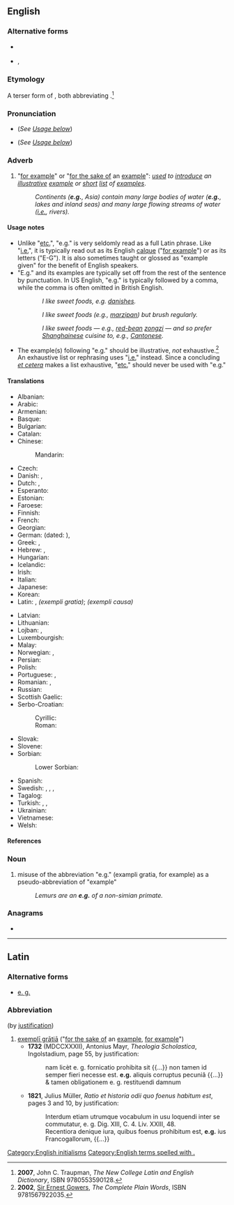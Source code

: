 {{also|Appendix:Variations of "eg"}}
==English==

===Alternative forms===
* {{sense|informal}} {{l|en|eg}}
* {{sense|dated}} {{l|en|ex. gr.}}, {{l|en|e. g.}}

===Etymology===
A terser form of {{m|en|ex. gr.}}, both abbreviating {{der|en|la|exemplī grātiā||[[for the sake of]] an [[example]]}}.<ref>'''2007''', John C. Traupman, ''The New College Latin and English Dictionary'', ISBN 9780553590128.</ref>

===Pronunciation===
* {{a|UK}} {{IPA|/ˌiːˈdʒiː/|/fɔː(ɹ) ɪɡˈzɑːmpəl/|lang=en}} (''See [[#Usage notes|Usage below]]'')
* {{a|US}} {{IPA|/ˌiˈdʒi/|/fɔɹ ɪɡˈzæmpəl/|lang=en}} (''See [[#Usage notes|Usage below]]'')

===Adverb===
{{en-adv|?}}

# "[[for example]]" or "[[for the sake of]] an [[example]]": ''[[use]]d to [[introduce]] an [[illustrative]] [[example]] or [[short]] [[list]] of [[example]]s''.
#: ''Continents ('''e.g.''', Asia) contain many large bodies of water ('''e.g.''', lakes and inland seas) and many large flowing streams of water ([[i.e.]], rivers).''

====Usage notes====
* Unlike "[[etc.]]", "e.g." is very seldomly read as a full Latin phrase. Like "[[i.e.]]", it is typically read out as its English [[calque]] ("[[for example]]") or as its letters ("E-G"). It is also sometimes taught or glossed as "example given" for the benefit of English speakers.
* "E.g." and its examples are typically set off from the rest of the sentence by punctuation. In US English, "e.g." is typically followed by a comma, while the comma is often omitted in British English.
:: {{a|UK}} ''I like sweet foods, e.g. [[danish]]es.''
:: {{a|US}} ''I like sweet foods (e.g., [[marzipan]]) but brush regularly.''
:: {{a|US}} ''I like sweet foods — e.g., [[red bean|red-bean]] [[zongzi]] — and so prefer [[Shanghainese]] cuisine to, e.g., [[Cantonese]].''
* The example(s) following "e.g." should be illustrative, ''not'' exhaustive.<ref>'''2002''', [[w:Ernest Gowers|Sir Ernest Gowers]], ''The Complete Plain Words'', ISBN 9781567922035.</ref> An exhaustive list or rephrasing uses "[[i.e.]]" instead. Since a concluding ''[[et cetera]]'' makes a list exhaustive, "[[etc.]]" should never be used with "e.g."

====Translations====
{{trans-top|abbreviation for “for example”}}
* Albanian: {{t|sq|p. sh.}} {{qualifier|[[për shembull]]}}
* Arabic: {{t|ar|على سبيل المثال}}
* Armenian: {{t|hy|օր.}} {{qualifier|[[օրինակ]]}}
* Basque: {{t+|eu|adib.}} {{qualifier|[[adibidez]]}}
* Bulgarian: {{t|bg|напр.|sc=Cyrl}} {{qualifier|[[например]]}}
* Catalan: {{t|ca|p. ex.}} {{qualifier|[[per exemple]]}}
* Chinese:
*: Mandarin: {{t+|cmn|例如|tr=lìrú|sc=Hani}}
* Czech: {{t+|cs|např.}}
* Danish: {{t+|da|f.eks.}}, {{t+|da|fx}} {{qualifier|{{t+|da|for eksempel}}}}
* Dutch: {{t+|nl|bv.}}, {{t+|nl|bijv.}} {{qualifier|{{t+|nl|bijvoorbeeld}}}}
* Esperanto: {{qualifier|[[ekzemple]]}} {{t|eo|ekz.}}
* Estonian: {{qualifier|[[näiteks]]}} {{t+|et|nt}}
* Faroese: {{t|fo|t.d.}} {{qualifier|{{t|fo|til dømis}}}}
* Finnish: {{qualifier|[[esimerkiksi]]}} {{t+|fi|esim.}}
* French: {{t+|fr|par ex.}} {{qualifier|[[par exemple]]}}
* Georgian: {{t+|ka|მაგ.}}
* German: {{qualifier|[[zum Beispiel]]}} {{t+|de|z. B.}} (dated: {{qualifier|[[zum Exempel]]}} {{t|de|z. E.}}), {{qualifier|[[beispielsweise]]}} {{t+|de|bspw.}}
* Greek: {{t+|el|π.χ.}}, {{t+|el|παραδείγματος χάριν}}
* Hebrew: {{t|he|לדוגמה|tr=l'dugmá}}, {{t|he|למשל|tr=l'mashál}}
* Hungarian: {{qualifier|[[például]]}} {{t|hu|[[pl.]]}}
* Icelandic: {{t+|is|t.d.}} {{qualifier|{{t+|is|til dæmis}}}}
* Irish: {{t|ga|m.sh.}} {{q|{{t|ga|mar shampla}}}}
* Italian: {{qualifier|[[ad esempio]]}} {{t|it|ad es.}}
* Japanese: {{t+|ja|例えば|tr=tatoeba|sc=Jpan}}
* Korean: {{t|ko|예를 들면|sc=Kore}}
* Latin: {{t+|la|e. g.}}, {{t+|la|ex. gr.}} ''(exempli gratia)''; {{t+|la|e. c.}} ''(exempli causa)''
{{trans-mid}}
* Latvian: {{qualifier|[[piemēram]]}} {{t|lv|piem.}}
* Lithuanian: {{qualifier|[[pavyzdžiui]]}} {{t|lt|pvz.}}
* Lojban: {{t+|jbo|mu'u}}, {{t+|jbo|mu'a}}
* Luxembourgish: {{t|lb|z. B.}}
* Malay: {{t|ms|mis.}} {{qualifier|[[misalnya]]}}
* Norwegian: {{t+|no|f.eks.}} {{qualifier|{{t+|no|for eksempel}}}}, {{t+|no|t.d.}} {{qualifier|{{t|no|til dømes}}}}
* Persian: {{t|fa|برای مثال|sc=Arab}}
* Polish: {{qualifier|[[na]] [[przykład]]}} {{t+|pl|np.}}
* Portuguese: {{t+|pt|p. ex.}}, {{qualifier|[[por exemplo]]}} {{t+|pt|ex.}}
* Romanian: {{t|ro|de ex.}} {{qualifier|[[de exemplu]]}}, {{t|ro|e.g.}}
* Russian: {{t|ru|напр.}} {{qualifier|[[например]]}}
* Scottish Gaelic: {{t+|gd|me}}
* Serbo-Croatian:
*: Cyrillic: {{t|sh|нпр.}} {{qualifier|[[на]] [[пример]]}}
*: Roman: {{t|sh|npr.}} {{qualifier|[[na]] [[primer]]}}
* Slovak: {{t+|sk|napr.}} {{qualifier|[[napríklad]]}}
* Slovene: {{t|sl|npr.}} {{qualifier|[[na]] [[primer]]}}
* Sorbian:
*: Lower Sorbian: {{t|dsb|na pś.}} {{qualifier|{{t|dsb|na pśikład}}}}
* Spanish: {{t|es|p. ej.}}
* Swedish: {{t+|sv|t.ex.}}, {{t+|sv|t ex}}, {{t|sv|tex.}} {{t|sv|t. ex.}} {{qualifier|{{t+|sv|till exempel}}}}, {{t+|sv|exempelvis}}
* Tagalog: {{t+|tl|halimbawa}}
* Turkish: {{t+|tr|örneğin}}, {{t+|tr|mesela}}, {{t|tr|örn.}}
* Ukrainian: {{t|uk|наприклад|tr=napryklad}}
* Vietnamese: {{t|vi|vd.}} {{qualifier|[[ví dụ]]}}
* Welsh: {{t|cy|e.e.}} {{qualifier|{{t|cy|er enghraifft}}}}
{{trans-bottom}}

====References====
<references/>

===Noun===
{{en-noun|?}}

# {{lb|en|informal}} misuse of the abbreviation "e.g." (exampli gratia, for example) as a pseudo-abbreviation of "example"
#: ''Lemurs are an '''e.g.''' of a non-simian primate.''

===Anagrams===
* {{anagrams|en|GE|Ge|gE}}

[[Category:English initialisms]]
[[Category:English terms spelled with .]]

----

==Latin==

===Alternative forms===
* [[e. g.]]

===Abbreviation===
{{rfc-header|Abbreviation}}
{{head|la|abbreviation}} (by [[justification]])

# [[exempli gratia|exemplī grātiā]] ("[[for the sake of]] an [[example]], [[for example]]")
#* '''1732''' (MDCCXXXII), Antonius Mayr, ''Theologia Scholastica'', Ingolstadium, page 55, by justification:
#*: nam licèt e. g. fornicatio prohibita sit {{...}} non tamen id semper fieri necesse est. '''e.g.''' aliquis corruptus pecuniâ {{...}} & tamen obligationem e. g. restituendi damnum
#* '''1821''', Julius Müller, ''Ratio et historia odii quo foenus habitum est'', pages 3 and 10, by justification:
#*: Interdum etiam utrumque vocabulum in usu loquendi inter se commutatur, e. g. Dig. XIII, C. 4. Liv. XXIII, 48.
#*: Recentiora denique iura, quibus foenus prohibitum est, '''e.g.''' ius Francogallorum, {{...}}